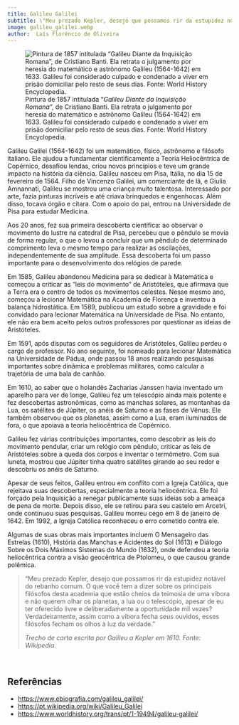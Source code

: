 ```yaml
---
title: Galileu Galilei
subtitle: \"Meu prezado Kepler, desejo que possamos rir da estupidez notável do rebanho comum\"
image: galileu_galilei.webp
author:  Laís Florêncio de Oliveira
---
```


![Pintura de 1857 intitulada "*Galileu Diante da Inquisição Romana*", de Cristiano Banti. Ela retrata o julgamento por heresia do matemático e astrônomo Galileu (1564-1642) em 1633. Galileu foi considerado culpado e condenado a viver em prisão domiciliar pelo resto de seus dias. Fonte: World History Encyclopedia.](galileu_galilei.webp)

Galileu Galilei (1564-1642) foi um matemático, físico, astrônomo e filósofo italiano. Ele ajudou a fundamentar cientificamente a Teoria Heliocêntrica de Copérnico, desafiou lendas, criou novos princípios e teve um grande impacto na história da ciência. Galileu nasceu em Pisa, Itália, no dia 15 de fevereiro de 1564. Filho de Vincenzo Galilei, um comerciante de lã, e Giulia Amnannati, Galileu se mostrou uma criança muito talentosa. Interessado por arte, fazia pinturas incríveis e até criava brinquedos e engenhocas. Além disso, tocava órgão e cítara. Com o apoio do pai, entrou na Universidade de Pisa para estudar Medicina.

Aos 20 anos, fez sua primeira descoberta científica: ao observar o movimento do lustre na catedral de Pisa, percebeu que o pêndulo se movia de forma regular, o que o levou a concluir que um pêndulo de determinado comprimento leva o mesmo tempo para realizar as oscilações, independentemente de sua amplitude. Essa descoberta foi um passo importante para o desenvolvimento dos relógios de parede. 

Em 1585, Galileu abandonou Medicina para se dedicar à Matemática e começou a criticar as “leis do movimento” de Aristóteles, que afirmava que a Terra era o centro de todos os movimentos celestes. Nesse mesmo ano, começou a lecionar Matemática na Academia de Florença e inventou a balança hidrostática. Em 1589, publicou um estudo sobre a gravidade e foi convidado para lecionar Matemática na Universidade de Pisa. No entanto, ele não era bem aceito pelos outros professores por questionar as ideias de Aristóteles.

Em 1591, após disputas com os seguidores de Aristóteles, Galileu perdeu o cargo de professor. No ano seguinte, foi nomeado para lecionar Matemática na Universidade de Pádua, onde passou 18 anos realizando pesquisas importantes sobre dinâmica e problemas militares, como calcular a trajetória de uma bala de canhão.

Em 1610, ao saber que o holandês Zacharias Janssen havia inventado um aparelho para ver de longe, Galileu fez um telescópio ainda mais potente e fez descobertas astronômicas, como as manchas solares, as montanhas da Lua, os satélites de Júpiter, os anéis de Saturno e as fases de Vênus. Ele também observou que os planetas, assim como a Lua, eram iluminados de fora, o que apoiava a teoria heliocêntrica de Copérnico.

Galileu fez várias contribuições importantes, como descobrir as leis do movimento pendular, criar um relógio com pêndulo, criticar as leis de Aristóteles sobre a queda dos corpos e inventar o termômetro. Com sua luneta, mostrou que Júpiter tinha quatro satélites girando ao seu redor e descobriu os anéis de Saturno.

Apesar de seus feitos, Galileu entrou em conflito com a Igreja Católica, que rejeitava suas descobertas, especialmente a teoria heliocêntrica. Ele foi forçado pela Inquisição a renegar publicamente suas ideias sob a ameaça de pena de morte. Depois disso, ele se retirou para seu castelo em Arcetri, onde continuou suas pesquisas. Galileu morreu cego em 8 de janeiro de 1642. Em 1992, a Igreja Católica reconheceu o erro cometido contra ele.

Algumas de suas obras mais importantes incluem O Mensageiro das Estrelas (1610), História das Manchas e Acidentes do Sol (1613) e Diálogo Sobre os Dois Máximos Sistemas do Mundo (1632), onde defendeu a teoria heliocêntrica contra a visão geocêntrica de Ptolomeu, o que causou grande polêmica.

> "Meu prezado Kepler, desejo que possamos rir da estupidez notável do rebanho comum. O que você tem a dizer sobre os principais filósofos desta academia que estão cheios da teimosia de uma víbora e não querem olhar os planetas, a lua ou o telescópio, apesar de eu ter oferecido livre e deliberadamente a oportunidade mil vezes? Verdadeiramente, assim como a víbora fecha seus ouvidos, esses filósofos fecham os olhos à luz da verdade."
>
> *Trecho de carta escrita por Galileu a Kepler em 1610. Fonte: Wikipedia.*


<br>

## Referências

- <https://www.ebiografia.com/galileu_galilei/>
- <https://pt.wikipedia.org/wiki/Galileu_Galilei>
- <https://www.worldhistory.org/trans/pt/1-19494/galileu-galilei/>

